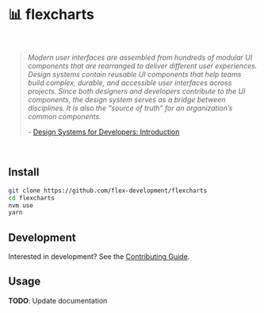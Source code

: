 
<Meta title='Getting Started/Welcome' />

# 📊 flexcharts

<br />

> _Modern user interfaces are assembled from hundreds of modular UI components
> that are rearranged to deliver different user experiences. Design systems
> contain reusable UI components that help teams build complex, durable, and
> accessible user interfaces across projects. Since both designers and
> developers contribute to the UI components, the design system serves as a
> bridge between disciplines. It is also the “source of truth” for an
> organization’s common components._
>
> \- [Design Systems for Developers: Introduction][1]

<br />

## Install

```zsh
git clone https://github.com/flex-development/flexcharts
cd flexcharts
nvm use
yarn
```

## Development

Interested in development? See the [Contributing Guide][2].

## Usage

**TODO**: Update documentation

[1]:
  https://learnstorybook.com/design-systems-for-developers/react/en/introduction
[2]: https://github.com/flex-development/flexcharts/blob/next/CONTRIBUTING.md
